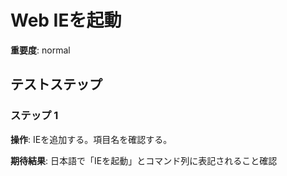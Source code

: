 # Web IEを起動

**重要度**: normal

## テストステップ

### ステップ 1

**操作**: IEを追加する。項目名を確認する。

**期待結果**:
日本語で「IEを起動」とコマンド列に表記されること確認

